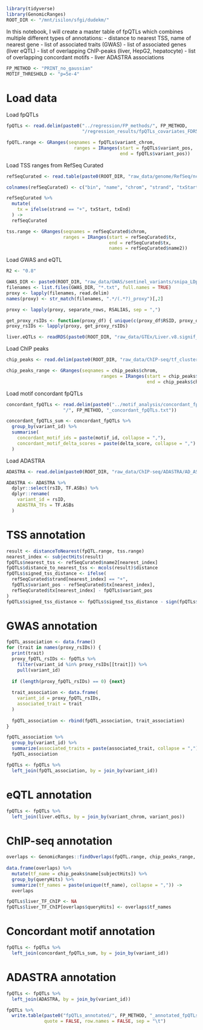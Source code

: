 ```r
library(tidyverse)
library(GenomicRanges)
ROOT_DIR <- "/mnt/isilon/sfgi/dudekm/"
```

In this notebook, I will create a master table of fpQTLs which combines multiple different types of annotations:
- distance to nearest TSS, name of nearest gene
- list of associated traits (GWAS)
- list of associated genes (liver eQTL)
- list of overlapping ChIP-peaks (liver, HepG2, hepatocyte)
- list of overlapping concordant motifs
- liver ADASTRA associations

```r
FP_METHOD <- "PRINT_no_gaussian"
MOTIF_THRESHOLD <- "p=5e-4"
```


# Load data
Load fpQTLs
```r
fpQTLs <- read.delim(paste0("../regression/FP_methods/", FP_METHOD, 
                            "/regression_results/fpQTLs_covariates_FDR5.txt"))

fpQTL.range <- GRanges(seqnames = fpQTLs$variant_chrom, 
                         ranges = IRanges(start = fpQTLs$variant_pos, 
                                          end = fpQTLs$variant_pos))
```

Load TSS ranges from RefSeq Curated
```r
refSeqCurated <- read.table(paste0(ROOT_DIR, "raw_data/genome/RefSeq/ncbiRefSeqCurated.txt"))

colnames(refSeqCurated) <- c("bin", "name", "chrom", "strand", "txStart", "txEnd", "cdsStart", "cdsEnd", "exonCount", "exonStarts", "exonEnds", "score", "name2", "cdsStartStat", "cdsEndStat", "exonFrames")

refSeqCurated %>%
  mutate(
    tx = ifelse(strand == "+", txStart, txEnd)
  ) ->
  refSeqCurated

tss.range <- GRanges(seqnames = refSeqCurated$chrom, 
                     ranges = IRanges(start = refSeqCurated$tx, 
                                      end = refSeqCurated$tx,
                                      names = refSeqCurated$name2))
```

Load GWAS and eQTL
```r
R2 <- "0.8"

GWAS_DIR <- paste0(ROOT_DIR, "raw_data/GWAS/sentinel_variants/snipa_LDproxies_r2=", R2, "_1000G_Phase3v5")
filenames <- list.files(GWAS_DIR, "*.txt", full.names = TRUE)
proxy <- lapply(filenames, read.delim)
names(proxy) <- str_match(filenames, ".*/(.*?)_proxy")[,2]

proxy <- lapply(proxy, separate_rows, RSALIAS, sep = ",")

get_proxy_rsIDs <- function(proxy_df) { unique(c(proxy_df$RSID, proxy_df$RSALIAS )) }
proxy_rsIDs <- lapply(proxy, get_proxy_rsIDs)

liver.eQTLs <- readRDS(paste0(ROOT_DIR, "raw_data/GTEx/Liver.v8.signif_variants.hg38.names.Rds"))

```

Load ChIP peaks
```r
chip_peaks <- read.delim(paste0(ROOT_DIR, "raw_data/ChIP-seq/tf_clusters_liver_ENCODE/new_hg38/hg38_tf_clusters_liver_labelled.txt"))

chip_peaks_range <- GRanges(seqnames = chip_peaks$chrom, 
                                   ranges = IRanges(start = chip_peaks$chromStart, 
                                                    end = chip_peaks$chromEnd))
```

Load motif concordant fpQTLs
```r
concordant_fpQTLs <- read.delim(paste0("../motif_analysis/concordant_fpQTLs/", MOTIF_THRESHOLD, 
                     "/", FP_METHOD, "_concordant_fpQTLs.txt"))

concordant_fpQTLs_sum <- concordant_fpQTLs %>%
  group_by(variant_id) %>%
  summarise(
    concordant_motif_ids = paste(motif_id, collapse = ","),
    concordant_motif_delta_scores = paste(delta_score, collapse = ",")
  )
```

Load ADASTRA
```r
ADASTRA <- read.delim(paste0(ROOT_DIR, "raw_data/ChIP-seq/ADASTRA/AD_ASTRA_v5.1.3_liver_HepG2_hepatocytes.tsv"))

ADASTRA <- ADASTRA %>%
  dplyr::select(rsID, TF.ASBs) %>%
  dplyr::rename(
    variant_id = rsID,
    ADASTRA_TFs = TF.ASBs
  )
```


# TSS annotation
```r
result <- distanceToNearest(fpQTL.range, tss.range)
nearest_index <- subjectHits(result)
fpQTLs$nearest_tss <- refSeqCurated$name2[nearest_index]
fpQTLs$distance_to_nearest_tss <- mcols(result)$distance
fpQTLs$signed_tss_distance <- ifelse(
  refSeqCurated$strand[nearest_index] == "+",
  fpQTLs$variant_pos - refSeqCurated$tx[nearest_index],
  refSeqCurated$tx[nearest_index] - fpQTLs$variant_pos
) 
fpQTLs$signed_tss_distance <- fpQTLs$signed_tss_distance - sign(fpQTLs$signed_tss_distance)
```

# GWAS annotation
```r
fpQTL_association <- data.frame()
for (trait in names(proxy_rsIDs)) {
  print(trait)
  proxy_fpQTL_rsIDs <- fpQTLs %>%
    filter(variant_id %in% proxy_rsIDs[[trait]]) %>%
    pull(variant_id)
  
  if (length(proxy_fpQTL_rsIDs) == 0) {next}
  
  trait_association <- data.frame(
    variant_id = proxy_fpQTL_rsIDs,
    associated_trait = trait
  )
  
  fpQTL_association <- rbind(fpQTL_association, trait_association)
}

fpQTL_association %>%
  group_by(variant_id) %>%
  summarize(associated_traits = paste(associated_trait, collapse = ",")) ->
  fpQTL_association

fpQTLs <- fpQTLs %>%
  left_join(fpQTL_association, by = join_by(variant_id))
```


# eQTL annotation
```r
fpQTLs <- fpQTLs %>%
  left_join(liver.eQTLs, by = join_by(variant_chrom, variant_pos))
```

# ChIP-seq annotation
```r
overlaps <- GenomicRanges::findOverlaps(fpQTL.range, chip_peaks_range, select = "all")
  
data.frame(overlaps) %>%
  mutate(tf_name = chip_peaks$name[subjectHits]) %>%
  group_by(queryHits) %>%
  summarize(tf_names = paste(unique(tf_name), collapse = ",")) ->
  overlaps

fpQTLs$liver_TF_ChIP <- NA
fpQTLs$liver_TF_ChIP[overlaps$queryHits] <- overlaps$tf_names
```

# Concordant motif annotation
```r
fpQTLs <- fpQTLs %>%
  left_join(concordant_fpQTLs_sum, by = join_by(variant_id))
```

# ADASTRA annotation
```r
fpQTLs <- fpQTLs %>% 
  left_join(ADASTRA, by = join_by(variant_id))
```


```r
fpQTLs %>%
  write.table(paste0("fpQTLs_annotated/", FP_METHOD, "_annotated_fpQTLs.txt"),
              quote = FALSE, row.names = FALSE, sep = "\t")
```













